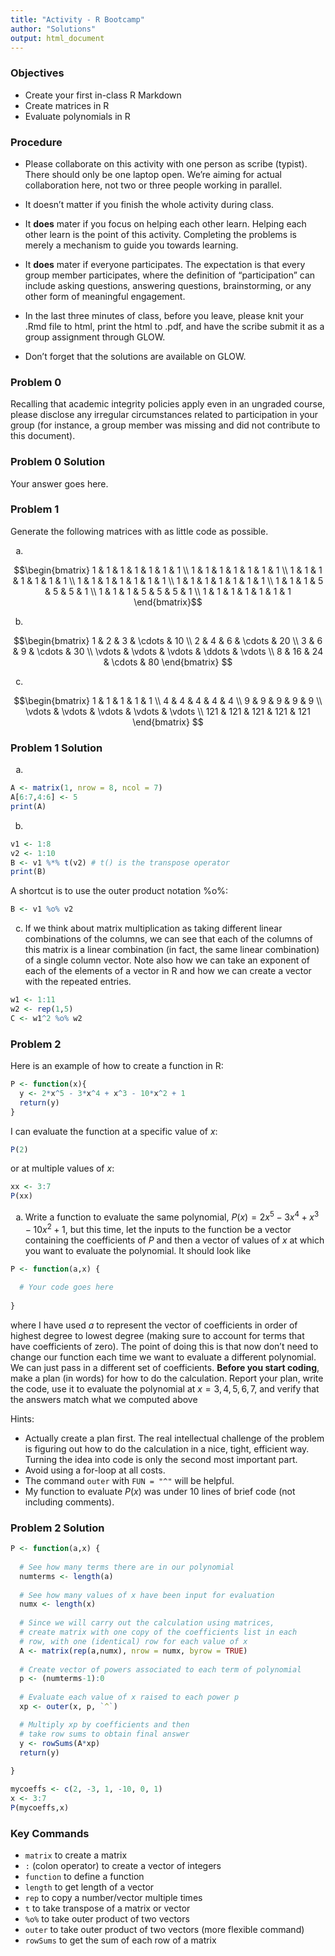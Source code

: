 ```yaml
---
title: "Activity - R Bootcamp"
author: "Solutions"
output: html_document
---
```


### Objectives

* Create your first in-class R Markdown
* Create matrices in R
* Evaluate polynomials in R

### Procedure

* Please collaborate on this activity with one person as scribe (typist). There should only be one laptop open. We're aiming for actual collaboration here, not two or three people working in parallel.

* It doesn't matter if you finish the whole activity during class.

* It **does** mater if you focus on helping each other learn. Helping each other learn is the point of this activity. Completing the problems is merely a mechanism to guide you towards learning.

* It **does** mater if everyone participates. The expectation is that every group member participates, where the definition of "participation" can include asking questions, answering questions, brainstorming, or any other form of meaningful engagement.

* In the last three minutes of class, before you leave, please knit your .Rmd file to html, print the html to .pdf, and have the scribe submit it as a group assignment through GLOW.

* Don't forget that the solutions are available on GLOW.

### Problem 0

Recalling that academic integrity policies apply even in an ungraded course, please disclose any irregular circumstances related to participation in your group (for instance, a group member was missing and did not contribute to this document).

### Problem 0 Solution

Your answer goes here.

### Problem 1

Generate the following matrices with as little code as possible.

a. 

$$\begin{bmatrix}
1 & 1 & 1 & 1 & 1 & 1 & 1 \\
1 & 1 & 1 & 1 & 1 & 1 & 1 \\
1 & 1 & 1 & 1 & 1 & 1 & 1 \\
1 & 1 & 1 & 1 & 1 & 1 & 1 \\
1 & 1 & 1 & 1 & 1 & 1 & 1 \\
1 & 1 & 1 & 5 & 5 & 5 & 1 \\
1 & 1 & 1 & 5 & 5 & 5 & 1 \\
1 & 1 & 1 & 1 & 1 & 1 & 1 
\end{bmatrix}$$

b.

$$\begin{bmatrix}
1 & 2 & 3 & \cdots & 10 \\
2 & 4 & 6 & \cdots & 20 \\
3 & 6 & 9 & \cdots & 30 \\
\vdots & \vdots & \vdots & \ddots & \vdots \\
8 & 16 & 24 & \cdots & 80
\end{bmatrix}
$$

c.

$$\begin{bmatrix}
1 & 1 & 1 & 1 & 1 \\
4 & 4 & 4 & 4 & 4 \\
9 & 9 & 9 & 9 & 9 \\
\vdots & \vdots & \vdots & \vdots & \vdots \\
121 & 121 & 121 & 121 & 121
\end{bmatrix}
$$

### Problem 1 Solution

a. 

```r
A <- matrix(1, nrow = 8, ncol = 7)
A[6:7,4:6] <- 5
print(A)
```

b.
```r
v1 <- 1:8
v2 <- 1:10
B <- v1 %*% t(v2) # t() is the transpose operator
print(B)
```
A shortcut is to use the outer product notation %o%:
```r
B <- v1 %o% v2
```

c. If we think about matrix multiplication as taking different linear combinations of the columns, we can see that each of the columns of this matrix is a linear combination (in fact, the same linear combination) of a single column vector. Note also how we can take an exponent of each of the elements of a vector in R and how we can create a vector with the repeated entries.
```r
w1 <- 1:11
w2 <- rep(1,5)
C <- w1^2 %o% w2
```

### Problem 2 

Here is an example of how to create a function in R:
```r
P <- function(x){
  y <- 2*x^5 - 3*x^4 + x^3 - 10*x^2 + 1
  return(y)
}
```
I can evaluate the function at a specific value of $x$:
```r
P(2)
```
or at multiple values of $x$:
```r
xx <- 3:7
P(xx)
```

a. Write a function to evaluate the same polynomial, $P(x)=2x^5-3x^4+x^3-10x^2+1$, but this time, let the inputs to the function be a vector containing the coefficients of $P$ and then a vector of values of $x$ at which you want to evaluate the polynomial. It should look like
```r
P <- function(a,x) {
  
  # Your code goes here
  
}
```
where I have used $a$ to represent the vector of coefficients in order of highest degree to lowest degree (making sure to account for terms that have coefficients of zero). The point of doing this is that now don't need to change our function each time we want to evaluate a different polynomial. We can just pass in a different set of coefficients. **Before you start coding**, make a plan (in words) for how to do the calculation. Report your plan, write the code, use it to evaluate the polynomial at $x = 3, 4, 5, 6, 7$, and verify that the answers match what we computed above

Hints:

* Actually create a plan first. The real intellectual challenge of the problem is figuring out how to do the calculation in a nice, tight, efficient way. Turning the idea into code is only the second most important part.
* Avoid using a for-loop at all costs.
* The command `outer` with `FUN = "^"` will be helpful.
* My function to evaluate $P(x)$ was under 10 lines of brief code (not including comments).

### Problem 2 Solution

```r
P <- function(a,x) {
  
  # See how many terms there are in our polynomial
  numterms <- length(a)
  
  # See how many values of x have been input for evaluation
  numx <- length(x)
  
  # Since we will carry out the calculation using matrices,
  # create matrix with one copy of the coefficients list in each
  # row, with one (identical) row for each value of x
  A <- matrix(rep(a,numx), nrow = numx, byrow = TRUE)
  
  # Create vector of powers associated to each term of polynomial
  p <- (numterms-1):0
  
  # Evaluate each value of x raised to each power p
  xp <- outer(x, p, `^`)

  # Multiply xp by coefficients and then
  # take row sums to obtain final answer
  y <- rowSums(A*xp)
  return(y)
  
}

mycoeffs <- c(2, -3, 1, -10, 0, 1)
x <- 3:7
P(mycoeffs,x)
```

### Key Commands

* `matrix` to create a matrix
* `:` (colon operator) to create a vector of integers
* `function` to define a function
* `length` to get length of a vector
* `rep` to copy a number/vector multiple times
* `t` to take transpose of a matrix or vector
* `%o%` to take outer product of two vectors
* `outer` to take outer product of two vectors (more flexible command)
* `rowSums` to get the sum of each row of a matrix
